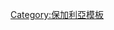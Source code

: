 {{Image label begin|image=Bulgaria Administrative Provinces.png
|width={{{width|500}}}|float={{{float|none}}}}}

{{Image label small|x=0.134|y=0.486|scale={{{width|500}}}|text='''[[布拉戈耶夫格勒|<span style="color: black; text-decoration: none; font-size: 1.4em;">•</span>]]'''}}
{{Image label small|x=0.833|y=0.368|scale={{{width|500}}}|text='''[[布尔加斯|<span style="color: black; text-decoration: none; font-size: 1.4em;">•</span>]]'''}}
{{Image label small|x=0.875|y=0.145|scale={{{width|500}}}|text='''[[多布里奇|<span style="color: black; text-decoration: none; font-size: 1.4em;">•</span>]]'''}}
{{Image label small|x=0.500|y=0.303|scale={{{width|500}}}|text='''[[加布罗沃|<span style="color: black; text-decoration: none; font-size: 1.4em;">•</span>]]'''}}
{{Image label small|x=0.527|y=0.502|scale={{{width|500}}}|text='''[[哈斯科沃|<span style="color: black; text-decoration: none; font-size: 1.4em;">•</span>]]'''}}
{{Image label small|x=0.499|y=0.567|scale={{{width|500}}}|text='''[[克尔贾利|<span style="color: black; text-decoration: none; font-size: 1.4em;">•</span>]]'''}}
{{Image label small|x=0.072|y=0.427|scale={{{width|500}}}|text='''[[丘斯滕迪尔|<span style="color: black; text-decoration: none; font-size: 1.4em;">•</span>]]'''}}
{{Image label small|x=0.390|y=0.243|scale={{{width|500}}}|text='''[[洛维奇|<span style="color: black; text-decoration: none; font-size: 1.4em;">•</span>]]'''}}
{{Image label small|x=0.157|y=0.190|scale={{{width|500}}}|text='''[[蒙塔纳|<span style="color: black; text-decoration: none; font-size: 1.4em;">•</span>]]'''}}
{{Image label small|x=0.377|y=0.187|scale={{{width|500}}}|text='''[[普列文|<span style="color: black; text-decoration: none; font-size: 1.4em;">•</span>]]'''}}
{{Image label small|x=0.333|y=0.448|scale={{{width|500}}}|text='''[[帕扎尔吉克|<span style="color: black; text-decoration: none; font-size: 1.4em;">•</span>]]'''}}
{{Image label small|x=0.400|y=0.460|scale={{{width|500}}}|text='''[[普罗夫迪夫|<span style="color: black; text-decoration: none; font-size: 1.4em;">•</span>]]'''}}
{{Image label small|x=0.675|y=0.163|scale={{{width|500}}}|text='''[[拉兹格勒|<span style="color: black; text-decoration: none; font-size: 1.4em;">•</span>]]'''}}
{{Image label small|x=0.585|y=0.095|scale={{{width|500}}}|text='''[[鲁塞|<span style="color: black; text-decoration: none; font-size: 1.4em;">•</span>]]'''}}
{{Image label small|x=0.738|y=0.210|scale={{{width|500}}}|text='''[[舒门|<span style="color: black; text-decoration: none; font-size: 1.4em;">•</span>]]'''}}
{{Image label small|x=0.785|y=0.030|scale={{{width|500}}}|text='''[[锡利斯特拉|<span style="color: black; text-decoration: none; font-size: 1.4em;">•</span>]]'''}}
{{Image label small|x=0.647|y=0.343|scale={{{width|500}}}|text='''[[斯利文|<span style="color: black; text-decoration: none; font-size: 1.4em;">•</span>]]'''}}
{{Image label small|x=0.395|y=0.580|scale={{{width|500}}}|text='''[[斯莫梁|<span style="color: black; text-decoration: none; font-size: 1.4em;">•</span>]]'''}}
{{Image label small|x=0.176|y=0.343|scale={{{width|500}}}|text='''[[索菲亚|<span style="color: black; text-decoration: none; font-size: 1.4em;">★</span>]]'''}}
{{Image label small|x=0.533|y=0.397|scale={{{width|500}}}|text='''[[舊扎戈拉|<span style="color: black; text-decoration: none; font-size: 1.4em;">•</span>]]'''}}
{{Image label small|x=0.683|y=0.219|scale={{{width|500}}}|text='''[[特尔戈维什特|<span style="color: black; text-decoration: none; font-size: 1.4em;">•</span>]]'''}}
{{Image label small|x=0.900|y=0.220|scale={{{width|500}}}|text='''[[瓦尔纳|<span style="color: black; text-decoration: none; font-size: 1.4em;">•</span>]]'''}}
{{Image label small|x=0.535|y=0.260|scale={{{width|500}}}|text='''[[大特尔诺沃|<span style="color: black; text-decoration: none; font-size: 1.4em;">•</span>]]'''}}
{{Image label small|x=0.208|y=0.233|scale={{{width|500}}}|text='''[[弗拉察|<span style="color: black; text-decoration: none; font-size: 1.4em;">•</span>]]'''}}
{{Image label small|x=0.106|y=0.066|scale={{{width|500}}}|text='''[[维丁|<span style="color: black; text-decoration: none; font-size: 1.4em;">•</span>]]'''}}
{{Image label small|x=0.676|y=0.380|scale={{{width|500}}}|text='''[[扬博尔|<span style="color: black; text-decoration: none; font-size: 1.4em;">•</span>]]'''}}
{{Image label small|x=0.131|y=0.358|scale={{{width|500}}}|text='''[[佩爾尼克|<span style="color: black; text-decoration: none; font-size: 1.4em;">•</span>]]'''}}



{{Image label small|x=0.150|y=0.550|scale={{{width|500}}}|text=[[布拉戈耶夫格勒州|布拉戈耶夫格勒]]}}
{{Image label small|x=0.765|y=0.360|scale={{{width|500}}}|text=[[布尔加斯州|布尔加斯]]}}
{{Image label small|x=0.860|y=0.120|scale={{{width|500}}}|text=[[多布里奇州|多布里奇]]}}
{{Image label small|x=0.440|y=0.285|scale={{{width|500}}}|text=[[加布罗沃州|加布罗沃]]}}
{{Image label small|x=0.555|y=0.520|scale={{{width|500}}}|text=[[哈斯科沃州|哈斯科沃]]}}
{{Image label small|x=0.485|y=0.585|scale={{{width|500}}}|text=[[克尔贾利州|克尔贾利]]}}
{{Image label small|x=0.075|y=0.440|scale={{{width|500}}}|text=[[丘斯滕迪尔州|丘斯滕迪尔]]}}
{{Image label small|x=0.335|y=0.270|scale={{{width|500}}}|text=[[洛维奇州|洛维奇]]}}
{{Image label small|x=0.120|y=0.175|scale={{{width|500}}}|text=[[蒙塔纳州|蒙塔纳]]}}
{{Image label small|x=0.265|y=0.500|scale={{{width|500}}}|text=[[帕扎尔吉克州|帕扎尔吉克]]}}
{{Image label small|x=0.095|y=0.380|scale={{{width|500}}}|text=[[佩爾尼克州|佩爾尼克]]}}
{{Image label small|x=0.355|y=0.170|scale={{{width|500}}}|text=[[普列文州|普列文]]}}
{{Image label small|x=0.380|y=0.430|scale={{{width|500}}}|text=[[普罗夫迪夫州|普罗夫迪夫]]}}
{{Image label small|x=0.655|y=0.147|scale={{{width|500}}}|text=[[拉兹格勒州|拉兹格勒]]}}
{{Image label small|x=0.580|y=0.120|scale={{{width|500}}}|text=[[鲁塞州|鲁塞]]}}
{{Image label small|x=0.725|y=0.190|scale={{{width|500}}}|text=[[舒门州|舒门]]}}
{{Image label small|x=0.730|y=0.070|scale={{{width|500}}}|text=[[锡利斯特拉州|锡利斯特拉]]}}
{{Image label small|x=0.600|y=0.360|scale={{{width|500}}}|text=[[斯利文州|斯利文]]}}
{{Image label small|x=0.340|y=0.560|scale={{{width|500}}}|text=[[斯莫梁州|斯莫梁]]}}
{{Image label small|x=0.125|y=0.325|scale={{{width|500}}}|text=[[索菲亚市州|索菲亚]]格勒}}
{{Image label small|x=0.225|y=0.353|scale={{{width|500}}}|text=[[索菲亚州|索菲亚]]}}
{{Image label small|x=0.500|y=0.420|scale={{{width|500}}}|text=[[舊扎戈拉州|舊扎戈拉]]}}
{{Image label small|x=0.585|y=0.200|scale={{{width|500}}}|text=[[特尔戈维什特州|特尔戈维什特]]}}
{{Image label small|x=0.825|y=0.220|scale={{{width|500}}}|text=[[瓦尔纳州|瓦尔纳]]}}
{{Image label small|x=0.500|y=0.235|scale={{{width|500}}}|text=[[大特尔诺沃州|大特尔诺沃]]}}
{{Image label small|x=0.065|y=0.115|scale={{{width|500}}}|text=[[维丁州|维丁]]}}
{{Image label small|x=0.220|y=0.190|scale={{{width|500}}}|text=[[弗拉察州|弗拉察]]}}
{{Image label small|x=0.666|y=0.420|scale={{{width|500}}}|text=[[扬博尔州|扬博尔]]}}
{{Image label small|x=0.905|y=0.380|scale={{{width|500}}}|text=''[[黑海|<span style="color: #3399cc;">黑海</span>]]''}}
{{Image label small|x=0.500|y=0.110|scale={{{width|500}}}|text=''[[多瑙河|<span style="color: #3399cc;">多瑙河</span>]]''}}
{{Image label small|x=0.020|y=0.540|scale={{{width|500}}}|text=''[[北马其顿|<span style="color: #a6997b;">北马其顿</span>]]''}}
{{Image label small|x=0.290|y=0.635|scale={{{width|500}}}|text=''[[希腊|<span style="color: #a6997b;">希腊</span>]]''}}
{{Image label small|x=0.340|y=0.055|scale={{{width|500}}}|text=''[[罗马尼亚|<span style="color: #a6997b;">罗马尼亚</span>]]''}}
{{Image label small|x=0.035|y=0.250|scale={{{width|500}}}|text=''[[塞尔维亚|<span style="color: #a6997b;">塞尔维亚</span>]]''}}
{{Image label small|x=0.770|y=0.585|scale={{{width|500}}}|text=''[[土耳其|<span style="color: #a6997b;">土耳其</span>]]''}}
{{Image label end}}<noinclude>{{Documentation|Template:Image label begin/doc}}
[[Category:保加利亞模板]]

</noinclude>